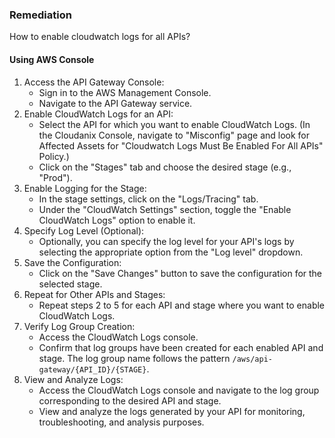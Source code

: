 ### Remediation

How to enable cloudwatch logs for all APIs?

#### Using AWS Console

1. Access the API Gateway Console:
   - Sign in to the AWS Management Console.
   - Navigate to the API Gateway service.
2. Enable CloudWatch Logs for an API:
   - Select the API for which you want to enable CloudWatch Logs.
     (In the Cloudanix Console, navigate to "Misconfig" page and look for Affected Assets for "Cloudwatch Logs Must Be Enabled For All APIs" Policy.)
   - Click on the "Stages" tab and choose the desired stage (e.g., "Prod").
3. Enable Logging for the Stage:
   - In the stage settings, click on the "Logs/Tracing" tab.
   - Under the "CloudWatch Settings" section, toggle the "Enable CloudWatch Logs" option to enable it.
4. Specify Log Level (Optional):
   - Optionally, you can specify the log level for your API's logs by selecting the appropriate option from the "Log level" dropdown.
5. Save the Configuration:
   - Click on the "Save Changes" button to save the configuration for the selected stage.
6. Repeat for Other APIs and Stages:
   - Repeat steps 2 to 5 for each API and stage where you want to enable CloudWatch Logs.
7. Verify Log Group Creation:
   - Access the CloudWatch Logs console.
   - Confirm that log groups have been created for each enabled API and stage. The log group name follows the pattern `/aws/api-gateway/{API_ID}/{STAGE}`.
8. View and Analyze Logs:
   - Access the CloudWatch Logs console and navigate to the log group corresponding to the desired API and stage.
   - View and analyze the logs generated by your API for monitoring, troubleshooting, and analysis purposes.

